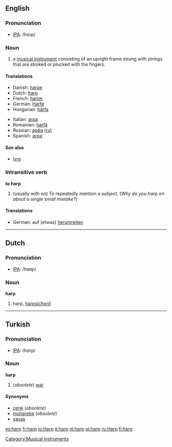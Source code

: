 {{See|Harp}}

==English==
===Pronunciation===
*[[IPA]]: /hɑɹp/

===Noun===
{{en-noun-reg}}

#a [[musical instrument]] consisting of an upright frame strung with strings that are stroked or plucked with the fingers.

====Translations====
{{top}}
*Danish: [[harpe]]
*Dutch: [[harp#Dutch|harp]] {{f}}
*French: [[harpe]] {{f}}
*German: [[Harfe]] {{f}}
*Hungarian: [[hárfa]]
{{mid}}
*Italian: [[arpa]] {{f}}
*Romanian: [[harfă]] {{f}}
*Russian: [[арфа]] {{f}} [[:ru:арфа|(ru)]]
*Spanish: [[arpa]] {{f}}
{{bottom}}

====See also====
*[[lyre]]

[[Category:Musical instruments]]

===Intransitive verb===
'''to harp'''

#(usually with ''on'') To repeatedly mention a subject. (''Why do you harp on about a single small mistake?'')

====Translations====
{{top}}
*German: auf (etwas) [[herumreiten]]
{{mid}}
{{bottom}}

----
==Dutch==
===Pronunciation===
*[[IPA]]: /hɑʀp/

===Noun===
'''harp''' {{f}}

# harp, [[harpsichord]]

----

==Turkish==
===Pronunciation===
*[[IPA]]: /hɑrp/

===Noun===
'''harp'''

# (''obsolete'') [[war]]

====Synonyms====
*[[cenk]] (''obsolete'')
*[[muharebe]] (''obsolete'')
*[[savaş]]
[[es:harp]]
[[fr:harp]]
[[io:Harp]]
[[it:harp]]
[[nl:harp]]
[[pl:harp]]
[[ru:Harp]]
[[fi:harp]]